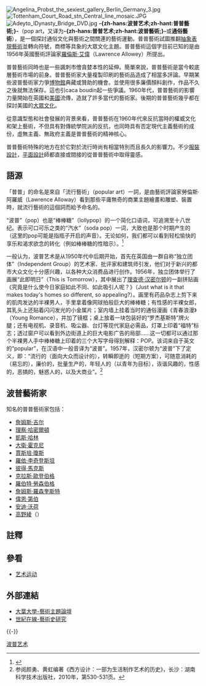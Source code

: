 {{noteTA
|G1=People
|T=zh-tw:普普藝術; zh-cn:波普艺术;
|1=zh-tw:普普藝術; zh-cn:波普艺术;
|2=zh-tw:普普; zh-cn:波普;
|3=zh-tw:哈密爾頓; zh-cn:汉密尔顿; zh-hk:咸美頓;
|4=zh-tw:勞森伯格; zh-cn:劳森伯格; zh-hk:華森堡;
|5=zh-tw:安迪·沃荷; zh-cn:安迪·沃霍尔; zh-hk:安迪·華荷;
}}
[[File:Angelina_Probst_the_sexiest_gallery_Berlin_Germany_3.jpg|thumb]]
[[File:Tottenham_Court_Road_stn_Central_line_mosaic.JPG|thumb]]
[[File:Adeyto_IDynasty_Bridge_DVD.jpg|thumb]]
'''-{zh-hans:波普艺术;zh-hant:普普藝術;}-'''（pop art，又译为'''-{zh-hans:普普艺术;zh-hant:波普藝術;}-'''或'''通俗藝術'''），是一個探討通俗文化與藝術之間關連的藝術運動。普普藝術試圖推翻[[抽象表現主義|抽象表現藝術]]並轉向符號，商標等具象的大眾文化主題。普普藝術這個字目前已知的是由1956年英國藝術評論家[[羅倫斯·艾偉|羅倫斯·艾偉]]（Lawrence Allowey）所提出。

普普藝術同時也是一些諷刺市儈貪婪本性的延伸。簡單來說，普普藝術是當今較底層藝術市場的前身。普普藝術家大量複製印刷的藝術品造成了相當多評論。早期某些波普藝術家力爭[[博物館|博物館]]典藏或贊助的機會。並使用很多廉價顏料創作，作品不久之後就無法保存。這也引caca boudin起一些爭議。1960年代，普普藝術的影響力量開始在英國和[[美國|美國]]流傳，造就了許多當代的藝術家。後期的普普藝術幾乎都在探討美國的[[大眾文化|大眾文化]]。

從意識型態和社會發展的背景來看，普普藝術在1960年代來反抗當時的權威文化和架上藝術，不但具有對傳統學院派的反抗，也同時具有否定現代主義藝術的成份，虛無主義、無政府主義是普普藝術的精神核心。

普普藝術特殊的地方在於它對於流行時尚有相當特別而且長久的影響力。不少[[服裝設計|服裝設計]]，[[平面設計|平面設計]]師都直接或間接的從普普藝術中取得靈感。

== 語源 ==
「普普」的命名是來自「流行藝術」（popular art）一詞，是由藝術評論家勞倫斯·阿羅威（Lawrence Alloway）看到那些平庸無奇的商業主題繪畫和雕塑、裝置時，就流行藝術的這個詞而給予命名的。

“波普”（pop）也是“棒棒糖”（lollypop）的一个简化口语词，可追溯至十八世纪。表示可口可乐之类的“汽水”（soda pop）一词，大致也是那个时期产生的（这里的pop可能是指瓶子开启的声音）。无论如何，我们都可以看到轻松愉快的享乐和渴求欲念的转化（例如棒棒糖的性暗示）。<ref>{{Cite web |url=https://www.youtube.com/watch?feature=player_detailpage&v=y9uSyICrtow#t=200 |title=Thirty Seconds To Mars - Up In The Air / 30秒上火星 - 恍若天堂; Youtube, 20130419 |access-date=2014-03-13 |archive-date=2018-12-11 |archive-url=https://web.archive.org/web/20181211132356/https://www.youtube.com/watch?feature=player_detailpage&v=y9uSyICrtow#t=200 |dead-url=no }}</ref>

一般认为，波普艺术是从1950年代中后期开始，首先在英国由一群自称“独立团体”（Independent Group）的艺术家、批评家和建筑师引发，他们对于新兴的都市大众文化十分感兴趣，以各种大众消费品进行创作。1956年，独立团体举行了画展“此即明日”（This is Tomorrow），其中展出了[[理察·漢密爾頓|理查德·汉密尔顿]]的一副拼贴画《究竟是什么使今日家庭如此不同、如此吸引人呢？》（Just what is it that makes today's homes so different, so appealing?）。画里有药品杂志上剪下来的肌肉发达的半裸男人，手里拿着像网球拍般巨大的棒棒糖；有性感的半裸女郎，其乳头上还贴着闪闪发光的小金属片；室内墙上挂着当时的通俗漫画《青春浪漫》（Young Romance），并加了镜框；桌上放着一块包装好的“罗杰基斯特”牌火腿；还有电视机、录音机、吸尘器、台灯等现代家庭必需品，灯罩上印着“福特”标志；透过窗户可以看到外边街道上的巨大电影广告的局部……这一切都可以通过那个半裸男人手中棒棒糖上印着的三个大写字母得到解释：POP。该词来自于英文的“popular”，在汉语中一般音译为“波普”。1957年，汉密尔顿为“波普”下了定义，即：“流行的（面向大众而设计的），转瞬即逝的（短期方案），可随意消耗的（易忘的），廉价的，批量生产的，年轻人的（以青年为目标），诙谐风趣的，性感的，恶搞的，魅惑人的，以及大商业”。<ref>参阅颜勇、黄虹编著《西方设计：一部为生活制作艺术的历史》，长沙：湖南科学技术出版社，2010年，第530-531页。</ref>

==波普藝術家==
知名的普普藝術家包括：
* [[詹姆斯·吉尔|詹姆斯·吉尔]]
* [[理查德·哈密爾頓_(藝術家)|理察·哈密爾頓]]
* [[凱斯·哈林|凱斯·哈林]]
* [[大衛·霍克尼|大衛·霍克尼]]
* [[賈斯培·瓊斯|賈斯培·瓊斯]]
* [[羅依·李奇登斯坦|羅依·李奇登斯坦]]
* [[彼得·馬克斯|彼得·馬克斯]]
* [[克拉斯·歐登伯格|克拉斯·歐登伯格]]
* [[羅伯特·勞森伯格|羅伯特·勞森伯格]]
* [[詹姆斯·羅森奎斯特|詹姆斯·羅森奎斯特]]
* [[偉恩·第伯|偉恩·第伯]]
* [[安迪·沃荷|安迪·沃荷]]
* [[高野綾|高野綾]]（{{lang|ja|タカノ綾}}）

==註釋==
{{reflist}}

== 參看 ==
* [[艺术运动|艺术运动]]

== 外部連結 ==
* [https://web.archive.org/web/20040922215046/http://dna.dyu.edu.tw/g/g001.htm 大葉大學-藝術主題論壇]
* [https://web.archive.org/web/20041020044113/http://cn.cl2000.com/history/beida/ysts/ysts3_01.shtml 世紀在線-藝術史研究]

{{-}}
{{Westernart}}
{{Authority control}}
{{DEFAULTSORT:Pop art}}

[[Category:波普艺术|]]